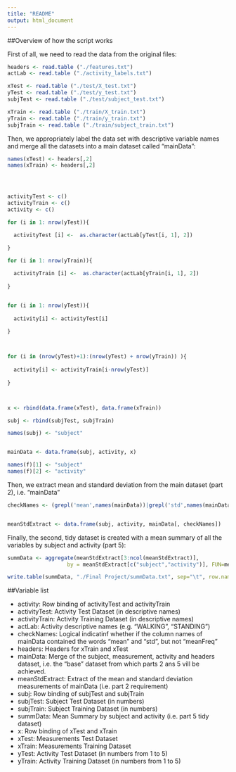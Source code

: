 ```yaml
---
title: "README"
output: html_document
---
```



##Overview of how the script works

First of all, we need to read the data from the original files:

```r
headers <- read.table ("./features.txt")
actLab <- read.table ("./activity_labels.txt")

xTest <- read.table ("./test/X_test.txt")
yTest <- read.table ("./test/y_test.txt")
subjTest <- read.table ("./test/subject_test.txt") 

xTrain <- read.table ("./train/X_train.txt")
yTrain <- read.table ("./train/y_train.txt")
subjTrain <- read.table ("./train/subject_train.txt")
```



Then, we appropriately label the data set with descriptive variable names and merge all the datasets into a main dataset called "mainData":

```r

names(xTest) <- headers[,2]
names(xTrain) <- headers[,2]




activityTest <- c()
activityTrain <- c()
activity <- c()

for (i in 1: nrow(yTest)){

  activityTest [i] <-  as.character(actLab[yTest[i, 1], 2]) 

}

for (i in 1: nrow(yTrain)){
  
  activityTrain [i] <-  as.character(actLab[yTrain[i, 1], 2])
  
}


for (i in 1: nrow(yTest)){
  
  activity[i] <- activityTest[i]  
  
}



for (i in (nrow(yTest)+1):(nrow(yTest) + nrow(yTrain)) ){
  
  activity[i] <- activityTrain[i-nrow(yTest)]  
  
}



x <- rbind(data.frame(xTest), data.frame(xTrain))

subj <- rbind(subjTest, subjTrain)

names(subj) <- "subject"


mainData <- data.frame(subj, activity, x)

names(f)[1] <- "subject"
names(f)[2] <- "activity"

```




Then, we extract mean and standard deviation from the main dataset (part 2), i.e. "mainData"


```r

checkNames <- (grepl('mean',names(mainData))|grepl('std',names(mainData)))&(!grepl('meanFreq',names(mainData)))


meanStdExtract <- data.frame(subj, activity, mainData[, checkNames])

```


Finally, the second, tidy dataset is created with a mean summary of all the variables by subject and activity (part 5):



```r

summData <- aggregate(meanStdExtract[3:ncol(meanStdExtract)], 
                   by = meanStdExtract[c("subject","activity")], FUN=mean)

write.table(summData, "./Final Project/summData.txt", sep="\t", row.name=FALSE)


```




##Variable list

* activity: Row binding of activityTest and activityTrain
* activityTest: Activity Test Dataset (in descriptive names)
* activityTrain: Activity Training Dataset (in descriptive names)
* actLab: Activity descriptive names (e.g. "WALKING", "STANDING")
* checkNames: Logical indicatinf whether if the column names of mainData contained the words "mean" and "std", but not "meanFreq"
* headers: Headers for xTrain and xTest
* mainData: Merge of the subject, measurement, activity and headers dataset, i.e. the "base" dataset from which parts 2 ans 5 vill be achieved.
* meanStdExtract: Extract of the mean and standard deviation measurements of mainData (i.e. part 2 requirement)
* subj: Row binding of subjTest and subjTrain
* subjTest: Subject Test Dataset (in numbers)
* subjTrain: Subject Training Dataset (in numbers)
* summData: Mean Summary by subject and activity (i.e. part 5 tidy dataset)
* x: Row binding of xTest and xTrain
* xTest: Measurements Test Dataset
* xTrain: Measurements Training Dataset
* yTest: Activity Test Dataset (in numbers from 1 to 5)
* yTrain: Activity Training Dataset (in numbers from 1 to 5)

